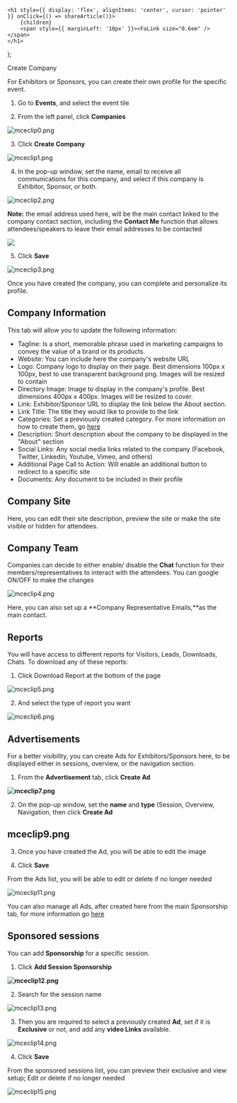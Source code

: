 

    <h1 style={{ display: 'flex', alignItems: 'center', cursor: 'pointer' }} onClick={() => shareArticle()}>
        {children} 
        <span style={{ marginLeft: '10px' }}><FaLink size="0.6em" /></span>
    </h1>
);

<ToastContainer />

<ClickableTitle>Create Company</ClickableTitle>




For Exhibitors or Sponsors, you can create their own profile for the specific event.


1. Go to **Events**, and select the event tile 


2. From the left panel, click **Companies** 


![mceclip0.png](../../../resources/article-images/12873312913811-Create-Company_1.png)


3. Click **Create Company** 


![mceclip1.png](../../../resources/article-images/12873312913811-Create-Company_2.png)


4. In the pop-up window, set the name, email to receive all communications for this company, and select if this company is Exhibitor, Sponsor, or both. 


![mceclip2.png](../../../resources/article-images/12873312913811-Create-Company_3.png)


**Note:** the email address used here, will be the main contact linked to the company contact section, including the **Contact Me** function that allows attendees/speakers to leave their email addresses to be contacted


![](../../../resources/article-images/12873312913811-Create-Company_4.png)


5. Click **Save**


![mceclip3.png](../../../resources/article-images/12873312913811-Create-Company_5.png)


Once you have created the company, you can complete and personalize its profile. 


## Company Information


This tab will allow you to update the following information:


* Tagline: Is a short, memorable phrase used in marketing campaigns to convey the value of a brand or its products.
* Website: You can include here the company's website URL
* Logo: Company logo to display on their page. Best dimensions 100px x 100px, best to use transparent background png. Images will be resized to contain
* Directory Image: Image to display in the company's profile. Best dimensions 400px x 400px. Images will be resized to cover.
* Link: Exhibitor/Sponsor URL to display the link below the About section.
* Link Title: The title they would like to provide to the link
* Categories: Set a previously created category. For more information on how to create them, go [here](https://docs-for-customers.slayte.com/hc/en-us/articles/12879220427155)
* Description: Short description about the company to be displayed in the "About" section
* Social Links: Any social media links related to the company (Facebook, Twitter, Linkedin, Youtube, Vimeo, and others)
* Additional Page Call to Action: Will enable an additional button to redirect to a specific site
* Documents: Any document to be included in their profile


## Company Site


Here, you can edit their site description, preview the site or make the site visible or hidden for attendees. 


## Company Team


Companies can decide to either enable/ disable the **Chat** function for their members/representatives to interact with the attendees. You can google ON/OFF to make the changes 


![mceclip4.png](../../../resources/article-images/12873312913811-Create-Company_6.png)


Here, you can also set up a **Company Representative Emails,**as the main contact. 


## Reports


You will have access to different reports for Visitors, Leads, Downloads, Chats. To download any of these reports: 


1. Click Download Report at the bottom of the page


![mceclip5.png](../../../resources/article-images/12873312913811-Create-Company_7.png)


2. And select the type of report you want


![mceclip6.png](../../../resources/article-images/12873312913811-Create-Company_8.png)


## Advertisements


For a better visibility, you can create Ads for Exhibitors/Sponsors here, to be displayed either in sessions, overview, or the navigation section. 


1. From the **Advertisement** tab, click **Create Ad**


**![mceclip7.png](../../../resources/article-images/12873312913811-Create-Company_9.png)**


2. On the pop-up window, set the **name** and **type** (Session, Overview, Navigation, then click **Create Ad**


## mceclip9.png


3. Once you have created the Ad, you will be able to edit the image


4. Click **Save**


From the Ads list, you will be able to edit or delete if no longer needed 


![mceclip11.png](../../../resources/article-images/12873312913811-Create-Company_11.png)


You can also manage all Ads, after created here from the main Sponsorship tab, for more information go [here](https://docs-for-customers.slayte.com/hc/en-us/articles/12874457438611)


## Sponsored sessions


You can add **Sponsorship** for a specific session. 


1. Click **Add Session Sponsorship**


**![mceclip12.png](../../../resources/article-images/12873312913811-Create-Company_12.png)**


2. Search for the session name


![mceclip13.png](../../../resources/article-images/12873312913811-Create-Company_13.png)


3. Then you are required to select a previously created **Ad**, set if it is **Exclusive** or not, and add any **video Links** available. 


![mceclip14.png](../../../resources/article-images/12873312913811-Create-Company_14.png)


4. Click **Save**


From the sponsored sessions list, you can preview their exclusive and view setup; Edit or delete if no longer needed 


![mceclip15.png](../../../resources/article-images/12873312913811-Create-Company_15.png)



